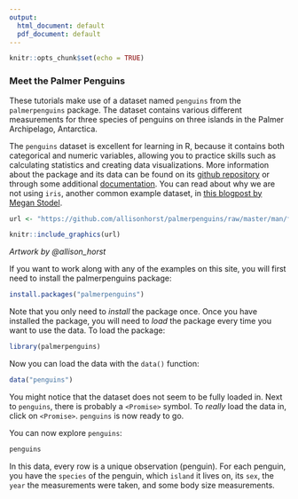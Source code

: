 ```yaml
---
output:
  html_document: default
  pdf_document: default
---
```


```r
knitr::opts_chunk$set(echo = TRUE)
```

### Meet the Palmer Penguins

These tutorials make use of a dataset named `penguins` from the `palmerpenguins` package. The dataset contains various different measurements for three species of penguins on three islands in the Palmer Archipelago, Antarctica.

The `penguins` dataset is excellent for learning in R, because it contains both categorical and numeric variables, allowing you to practice skills such as calculating statistics and creating data visualizations. More information about the package and its data can be found on its [github repository](https://github.com/allisonhorst/palmerpenguins) or through some additional [documentation](https://allisonhorst.github.io/palmerpenguins/articles/intro.html). You can read about why we are not using `iris`, another common example dataset, in [this blogpost by Megan Stodel](https://www.meganstodel.com/posts/no-to-iris/). 

```r
url <- "https://github.com/allisonhorst/palmerpenguins/raw/master/man/figures/lter_penguins.png"

knitr::include_graphics(url)
```
*Artwork by @allison_horst*

If you want to work along with any of the examples on this site, you will first need to install the palmerpenguins package:

```r
install.packages("palmerpenguins")
```

Note that you only need to _install_ the package once. Once you have installed the package, you will need to _load_ the package every time you want to use the data. To load the package:

```r
library(palmerpenguins)
```

Now you can load the data with the `data()` function:

```r
data("penguins")
```

You might notice that the dataset does not seem to be fully loaded in. Next to `penguins`, there is probably a `<Promise>` symbol. To _really_ load the data in, click on `<Promise>`. `penguins` is now ready to go.

You can now explore `penguins`:

```r
penguins
```

In this data, every row is a unique observation (penguin). For each penguin, you have the `species` of the penguin, which `island` it lives on, its `sex`, the `year` the measurements were taken, and some body size measurements.
